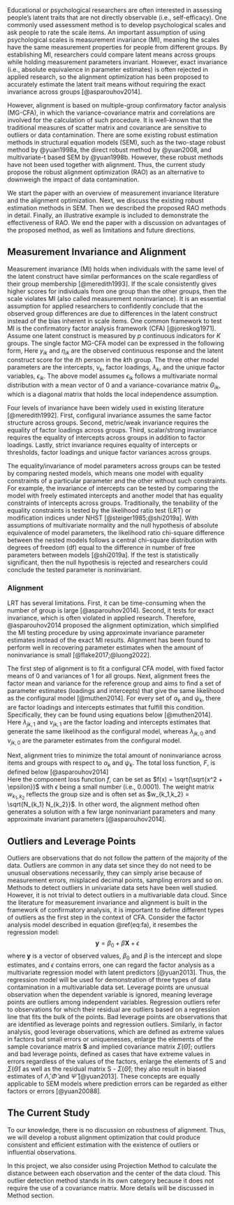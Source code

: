 Educational or psychological researchers are often interested in assessing people's latent traits that are not directly observable (i.e., self-efficacy). One commonly used assessment method is to develop psychological scales and ask people to rate the scale items. An important assumption of using psychological scales is measurement invariance (MI), meaning the scales have the same measurement properties for people from different groups. By establishing MI, researchers could compare latent means across groups while holding measurement parameters invariant. However, exact invariance (i.e., absolute equivalence in parameter estimates) is often rejected in applied research, so the alignment optimization has been proposed to accurately estimate the latent trait means without requiring the exact invariance across groups [@asparouhov2014]. 

<!-- Specifically, alignment automates the MI analysis by minimizing a loss function that captures the amount of measurement noninvariance across items and groups -->

However, alignment is based on multiple-group confirmatory factor analysis (MG-CFA), in which the variance-covariance matrix and correlations are involved for the calculation of such procedure. It is well-known that the traditional measures of scatter matrix and covariance are sensitive to outliers or data contamination. There are some existing robust estimation methods in structural equation models (SEM), such as the two-stage robust method by @yuan1998a, the direct robust method by @yuan2008, and multivariate-t based SEM by @yuan1998b. However, these robust methods have not been used together with alignment. Thus, the current study propose the robust alignment optimization (RAO) as an alternative to downweigh the impact of data contamination. 

We start the paper with an overview of measurement invariance literature and the alignment optimization. Next, we discuss the existing robust estimation methods in SEM. Then we described the proposed RAO methods in detail. Finally, an illustrative example is included to demonstrate the effectiveness of RAO. We end the paper with a discussion on advantages of the proposed method, as well as limitations and future directions.  

## Measurement Invariance and Alignment

Measurement invariance (MI) holds when individuals with the same level of the latent construct have similar performances on the scale regardless of their group membership [@meredith1993]. If the scale consistently gives higher scores for individuals from one group than the other groups, then the scale violates MI (also called measurement noninvariance). It is an essential assumption for applied researchers to confidently conclude that the observed group differences are due to differences in the latent construct instead of the bias inherent in scale items. One common framework to test MI is the confirmatory factor analysis framework (CFA) [@joreskog1971]. Assume one latent construct is measured by $p$ continuous indicators for $K$ groups. The single factor MG-CFA model can be expressed in the following form,
\begin{equation}
y_{ik} = \tau_k + \lambda_k\eta_{ik} + \epsilon_{ik}. (\#eq:fa)
\end{equation}
Here $y_{ik}$ and $\eta_{ik}$ are the observed continuous response and the latent construct score for the $i$th person in the $k$th group. The three other model parameters are the intercepts, $\nu_k$, factor loadings, $\lambda_k$, and the unique factor variables, $\epsilon_{ik}$. The above model assumes $\epsilon_{ik}$ follows a multivariate normal distribution with a mean vector of 0 and a variance-covariance matrix $\Theta_{ik}$, which is a diagonal matrix that holds the local independence assumption. 

Four levels of invariance have been widely used in existing literature [@meredith1992]. First, configural invariance assumes the same factor structure across groups. Second, metric/weak invariance requires the equality of factor loadings across groups. Third, scalar/strong invariance requires the equality of intercepts across groups in addition to factor loadings. Lastly, strict invariance requires equality of intercepts or thresholds, factor loadings and unique factor variances across groups. 

The equality/invariance of model parameters across groups can be tested by comparing nested models, which means one model with equality constraints of a particular parameter and the other without such constraints. For example, the invariance of intercepts can be tested by comparing the model with freely estimated intercepts and another model that has equality constraints of intercepts across groups. Traditionally, the tenability of the equality constraints is tested by the likelihood ratio test (LRT) or modification indices under NHST [@steiger1985;@shi2019a]. With assumptions of multivariate normality and the null hypothesis of absolute equivalence of model parameters, the likelihood ratio chi-square difference between the nested models follows a central chi-square distribution with degrees of freedom (df) equal to the difference in number of free parameters between models [@shi2019a]. If the test is statistically significant, then the null hypothesis is rejected and researchers could conclude the tested parameter is noninvariant. 

### Alignment

LRT has several limitations. First, it can be time-consuming when the number of group is large [@asparouhov2014]. Second, it tests for exact invariance, which is often violated in applied research. Therefore, @asparouhov2014 proposed the alignment optimization, which simplified the MI testing procedure by using approximate invariance parameter estimates instead of the exact MI results. Alignment has been found to perform well in recovering parameter estimates when the amount of noninvariance is small [@flake2017;@luong2022]. 

The first step of alignment is to fit a configural CFA model, with fixed factor means of 0 and variances of 1 for all groups. Next, alignment frees the factor mean and variance for the reference group and aims to find a set of parameter estimates (loadings and intercepts) that give the same likelihood as the configural model [@muthen2014]. For every set of $\alpha_k$ and $\psi_k$, there are factor loadings and intercepts estimates that fulfill this condition. Specifically, they can be found using equations below [@muthen2014]. 
\begin{align}
\lambda_{jk,1} &= \frac{\lambda_{jk,0}}{\sqrt{\psi_k}}\\
\psi_{jk,1} &= \nu_{jk,0} - \alpha_k \frac{\lambda_{jk,0}}{\sqrt{\psi_k}}
\end{align}
Here $\lambda_{jk,1}$ and $\nu_{jk,1}$ are the factor loading and intercepts estimates that generate the same likelihood as the configural model, whereas $\lambda_{jk,0}$ and $\nu_{jk,0}$ are the parameter estimates from the configural model. 

Next, alignment tries to minimize the total amount of noninvariance across items and groups with respect to $\alpha_k$ and $\psi_k$. The total loss function, $F$, is defined below [@asparouhov2014]  
\begin{align}
F &= \sum_p \sum_{k_1 < k_2}w_{k_1,k_2}f(\lambda_{jk1,1} -\lambda_{jk2,1}) \\ &+ \sum_p \sum_{k_1 < k_2}w_{k_1,k_2}f(\nu_{jk1,1} -\nu_{jk2,1}) 
\end{align}
Here the component loss function $f$, can be set as $f(x) = \sqrt{\sqrt{x^2 + \epsilon}}$ with $\epsilon$ being a small number (i.e., 0.0001). The weight matrix $w_{k_1,k_2}$ reflects the group size and is often set as $w_{k_1,k_2} = \sqrt{N_{k_1} N_{k_2}}$. In other word, the alignment method often generates a solution with a few large noninvariant parameters and many approximate invariant parameters [@asparouhov2014]. 

## Outliers and Leverage Points

Outliers are observations that do not follow the pattern of the majority of the data. Outliers are common in any data set since they do not need to be unusual observations necessarily, they can simply arise because of measurement errors, misplaced decimal points, sampling errors and so on. Methods to detect outliers in univariate data sets have been well studied. However, it is not trivial to detect outliers in a multivariable data cloud. Since the literature for measurement invariance and alignment is built in the framework of confirmatory analysis, it is important to define different types of outliers as the first step in the context of CFA. Consider the factor analysis model described in equation\ \@ref(eq:fa),
<!-- : -->
<!-- $$\textbf{y} = \mu + \Lambda\xi + \epsilon$$  -->
<!-- where $\textbf{y}$ is a vector of $p$ manifest variables, $\mu$ is the vector of population means, $\Lambda$ is a $p \times m$ matrix of factor loadings, $\xi$ isa vector of $m$ factors, and $\epsilon$ contains measurement errors or uniqueness.  -->
it resembes the regression model:
$$\textbf{y} = \beta_{0} + \beta\textbf{X} + \epsilon$$ 
where $\textbf{y}$ is a vector of observed values, $\beta_{0}$ and $\beta$ is the intercept and slope estimates, and $\epsilon$ contains errors, one can regard the factor analysis as a multivariate regression model with latent predictors [@yuan2013]. Thus, the regression model will be used for demonstration of three types of data contamination in a multivariable data set. Leverage points are unusual observation when the dependent variable is ignored, meaning leverage points are outliers among independent variables. Regression outliers refer to observations for
which their residual are outliers based on a regression line that fits the bulk of the points. Bad leverage points are observations that are identified as leverage points and regression outliers. Similarly, in factor analysis, good leverage observations, which are defined as extreme
values in factors but small errors or uniquenesses, enlarge the elements of the sample covariance matrix $\textbf{S}$ and implied covariance matrix $\Sigma(\hat{\Theta})$; outliers and bad leverage points, defined as cases that have extreme values in errors regardless
of the values of the factors, enlarge the elements of S and $\Sigma(\hat{\Theta})$ as well as the residual matrix S - $\Sigma(\hat{\Theta})$; they also result in biased estimates of $\hat{\Lambda}, \hat{\Phi}$ and $\hat{\Psi}$ [@yuan2013]. These concepts are equally applicable to SEM models where prediction errors can be regarded as either factors or errors [@yuan20088].

<!-- The breakdown point of the sample covariance matrix is only 1/n [@wilcox2017modern]. That is, even a single outlier can substantially alter the values of estimates. In multivariate analyses such as CFA, defining, identifying and categorizing data contamination are nontrivial. Given the nature of CFA - parallel to regression, data contamination can be classified into three general categories: leverage points (good and bad), outliers and influential points. Influential points will be the focus for our current project since their inclusion/exclusion will have a great impact on the assessment of the model fit [@yuan2008].  -->

## The Current Study

To our knowledge, there is no discussion on robustness of alignment. Thus, we will develop a robust alignment optimization that could produce consistent and efficient estimation with the existence of outliers or influential observations. 

In this project, we also consider using Projection Method to calculate the distance between each observation and the center of the data cloud. This outlier detection method stands in its own category because it does not require the use of a covariance matrix. More details will be discussed in Method section.

